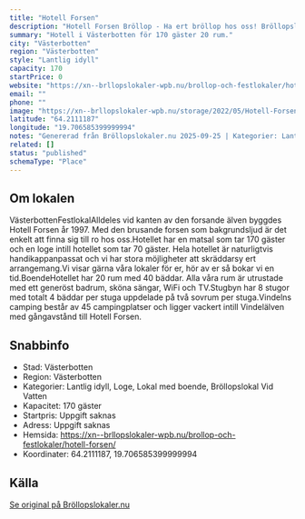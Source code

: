 ```yaml
---
title: "Hotell Forsen"
description: "Hotell Forsen Bröllop - Ha ert bröllop hos oss! Bröllopslokal Umeå. Skicka gärna en förfrågan så hjälper vi Er!"
summary: "Hotell i Västerbotten för 170 gäster 20 rum."
city: "Västerbotten"
region: "Västerbotten"
style: "Lantlig idyll"
capacity: 170
startPrice: 0
website: "https://xn--brllopslokaler-wpb.nu/brollop-och-festlokaler/hotell-forsen/"
email: ""
phone: ""
image: "https://xn--brllopslokaler-wpb.nu/storage/2022/05/Hotell-Forsen-i-Vindeln-brollopslokal-festlokal-brollop-festvaning.webp"
latitude: "64.2111187"
longitude: "19.706585399999994"
notes: "Genererad från Bröllopslokaler.nu 2025-09-25 | Kategorier: Lantlig idyll, Loge, Lokal med boende, Bröllopslokal Vid Vatten"
related: []
status: "published"
schemaType: "Place"
---
```


## Om lokalen

VästerbottenFestlokalAlldeles vid kanten av den forsande älven byggdes Hotell Forsen år 1997. Med den brusande forsen som bakgrundsljud är det enkelt att finna sig till ro hos oss.Hotellet har en matsal som tar 170 gäster och en loge intill hotellet som tar 70 gäster. Hela hotellet är naturligtvis handikappanpassat och vi har stora möjligheter att skräddarsy ert arrangemang.Vi visar gärna våra lokaler för er, hör av er så bokar vi en tid.BoendeHotellet har 20 rum med 40 bäddar. Alla våra rum är utrustade med ett generöst badrum, sköna sängar, WiFi och TV.Stugbyn har 8 stugor med totalt 4 bäddar per stuga uppdelade på två sovrum per stuga.Vindelns camping består av 45 campingplatser och ligger vackert intill Vindelälven med gångavstånd till Hotell Forsen.

## Snabbinfo

- Stad: Västerbotten
- Region: Västerbotten
- Kategorier: Lantlig idyll, Loge, Lokal med boende, Bröllopslokal Vid Vatten
- Kapacitet: 170 gäster
- Startpris: Uppgift saknas
- Adress: Uppgift saknas
- Hemsida: https://xn--brllopslokaler-wpb.nu/brollop-och-festlokaler/hotell-forsen/
- Koordinater: 64.2111187, 19.706585399999994

## Källa

[Se original på Bröllopslokaler.nu](https://xn--brllopslokaler-wpb.nu/brollop-och-festlokaler/hotell-forsen/)
